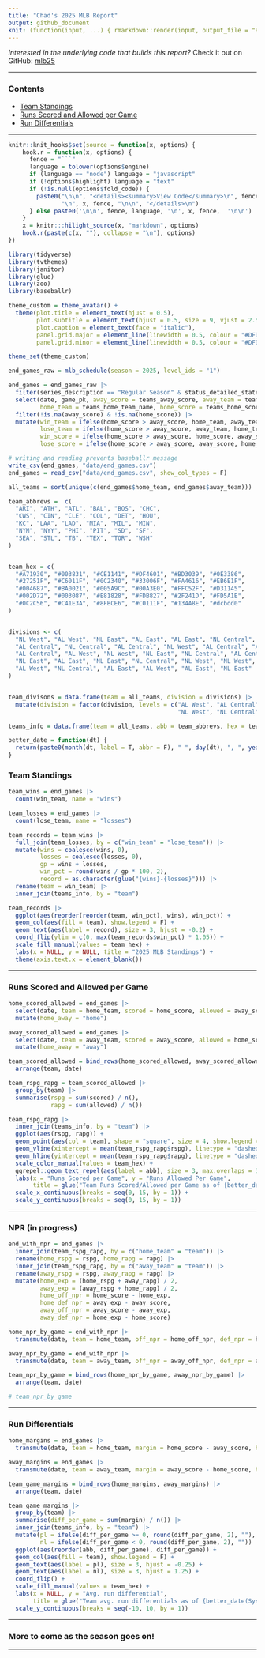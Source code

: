 ```yaml
---
title: "Chad's 2025 MLB Report"
output: github_document
knit: (function(input, ...) { rmarkdown::render(input, output_file = "README.md", envir = globalenv()) })
---
```


*Interested in the underlying code that builds this report?* Check it out on GitHub: [mlb25](https://github.com/chadallison/mlb25){target="_blank"}

___

### Contents

- [Team Standings]
- [Runs Scored and Allowed per Game]
- [Run Differentials]

___

```r
knitr::knit_hooks$set(source = function(x, options) {
    hook.r = function(x, options) {
      fence = "```"
      language = tolower(options$engine)
      if (language == "node") language = "javascript"
      if (!options$highlight) language = "text"
      if (!is.null(options$fold_code)) {
        paste0("\n\n", "<details><summary>View Code</summary>\n", fence, language,
               "\n", x, fence, "\n\n", "</details>\n")
      } else paste0('\n\n', fence, language, '\n', x, fence,  '\n\n')
    }
    x = knitr:::hilight_source(x, "markdown", options)
    hook.r(paste(c(x, ""), collapse = "\n"), options)
})
```

```r
library(tidyverse)
library(tvthemes)
library(janitor)
library(glue)
library(zoo)
library(baseballr)

theme_custom = theme_avatar() +
  theme(plot.title = element_text(hjust = 0.5),
        plot.subtitle = element_text(hjust = 0.5, size = 9, vjust = 2.5, face = "italic"),
        plot.caption = element_text(face = "italic"),
        panel.grid.major = element_line(linewidth = 0.5, colour = "#DFDAD1"),
        panel.grid.minor = element_line(linewidth = 0.5, colour = "#DFDAD1"))

theme_set(theme_custom)
```

```r
end_games_raw = mlb_schedule(season = 2025, level_ids = "1")

end_games = end_games_raw |>
  filter(series_description == "Regular Season" & status_detailed_state == "Final") |>
  select(date, game_pk, away_score = teams_away_score, away_team = teams_away_team_name,
         home_team = teams_home_team_name, home_score = teams_home_score) |>
  filter(!is.na(away_score) & !is.na(home_score)) |>
  mutate(win_team = ifelse(home_score > away_score, home_team, away_team),
         lose_team = ifelse(home_score > away_score, away_team, home_team),
         win_score = ifelse(home_score > away_score, home_score, away_score),
         lose_score = ifelse(home_score > away_score, away_score, home_score))

# writing and reading prevents baseballr message
write_csv(end_games, "data/end_games.csv")
end_games = read_csv("data/end_games.csv", show_col_types = F)
```

```r
all_teams = sort(unique(c(end_games$home_team, end_games$away_team)))

team_abbrevs =  c(
  "ARI", "ATH", "ATL", "BAL", "BOS", "CHC",
  "CWS", "CIN", "CLE", "COL", "DET", "HOU",
  "KC", "LAA", "LAD", "MIA", "MIL", "MIN",
  "NYM", "NYY", "PHI", "PIT", "SD", "SF",
  "SEA", "STL", "TB", "TEX", "TOR", "WSH"
)


team_hex = c(
  "#A71930", "#003831", "#CE1141", "#DF4601", "#BD3039", "#0E3386",
  "#27251F", "#C6011F", "#0C2340", "#33006F", "#FA4616", "#EB6E1F",
  "#004687", "#BA0021", "#005A9C", "#00A3E0", "#FFC52F", "#D31145",
  "#002D72", "#003087", "#E81828", "#FDB827", "#2F241D", "#FD5A1E",
  "#0C2C56", "#C41E3A", "#8FBCE6", "#C0111F", "#134A8E", "#dcbdd0"
)


divisions <- c(
  "NL West", "AL West", "NL East", "AL East", "AL East", "NL Central",
  "AL Central", "NL Central", "AL Central", "NL West", "AL Central", "AL West",
  "AL Central", "AL West", "NL West", "NL East", "NL Central", "AL Central",
  "NL East", "AL East", "NL East", "NL Central", "NL West", "NL West",
  "AL West", "NL Central", "AL East", "AL West", "AL East", "NL East"
)


team_divisons = data.frame(team = all_teams, division = divisions) |>
  mutate(division = factor(division, levels = c("AL West", "AL Central", "AL East",
                                                "NL West", "NL Central", "NL East")))

teams_info = data.frame(team = all_teams, abb = team_abbrevs, hex = team_hex)

better_date = function(dt) {
  return(paste0(month(dt, label = T, abbr = F), " ", day(dt), ", ", year(dt)))
}
```

### Team Standings

```r
team_wins = end_games |>
  count(win_team, name = "wins")

team_losses = end_games |>
  count(lose_team, name = "losses")

team_records = team_wins |>
  full_join(team_losses, by = c("win_team" = "lose_team")) |>
  mutate(wins = coalesce(wins, 0),
         losses = coalesce(losses, 0),
         gp = wins + losses,
         win_pct = round(wins / gp * 100, 2),
         record = as.character(glue("{wins}-{losses}"))) |>
  rename(team = win_team) |>
  inner_join(teams_info, by = "team")

team_records |>
  ggplot(aes(reorder(reorder(team, win_pct), wins), win_pct)) +
  geom_col(aes(fill = team), show.legend = F) +
  geom_text(aes(label = record), size = 3, hjust = -0.2) +
  coord_flip(ylim = c(0, max(team_records$win_pct) * 1.05)) +
  scale_fill_manual(values = team_hex) +
  labs(x = NULL, y = NULL, title = "2025 MLB Standings") +
  theme(axis.text.x = element_blank())
```

___

### Runs Scored and Allowed per Game

```r
home_scored_allowed = end_games |>
  select(date, team = home_team, scored = home_score, allowed = away_score) |>
  mutate(home_away = "home")

away_scored_allowed = end_games |>
  select(date, team = away_team, scored = away_score, allowed = home_score) |>
  mutate(home_away = "away")

team_scored_allowed = bind_rows(home_scored_allowed, away_scored_allowed) |>
  arrange(team, date)

team_rspg_rapg = team_scored_allowed |>
  group_by(team) |>
  summarise(rspg = sum(scored) / n(),
            rapg = sum(allowed) / n())

team_rspg_rapg |>
  inner_join(teams_info, by = "team") |>
  ggplot(aes(rspg, rapg)) +
  geom_point(aes(col = team), shape = "square", size = 4, show.legend = F) +
  geom_vline(xintercept = mean(team_rspg_rapg$rspg), linetype = "dashed", alpha = 0.5) +
  geom_hline(yintercept = mean(team_rspg_rapg$rapg), linetype = "dashed", alpha = 0.5) +
  scale_color_manual(values = team_hex) +
  ggrepel::geom_text_repel(aes(label = abb), size = 3, max.overlaps = 30) +
  labs(x = "Runs Scored per Game", y = "Runs Allowed Per Game",
       title = glue("Team Runs Scored/Allowed per Game as of {better_date(Sys.Date())}")) +
  scale_x_continuous(breaks = seq(0, 15, by = 1)) +
  scale_y_continuous(breaks = seq(0, 15, by = 1))
```

___

### NPR (in progress)

```r
end_with_npr = end_games |>
  inner_join(team_rspg_rapg, by = c("home_team" = "team")) |>
  rename(home_rspg = rspg, home_rapg = rapg) |>
  inner_join(team_rspg_rapg, by = c("away_team" = "team")) |>
  rename(away_rspg = rspg, away_rapg = rapg) |>
  mutate(home_exp = (home_rspg + away_rapg) / 2,
         away_exp = (away_rspg + home_rapg) / 2,
         home_off_npr = home_score - home_exp,
         home_def_npr = away_exp - away_score,
         away_off_npr = away_score - away_exp,
         away_def_npr = home_exp - home_score)

home_npr_by_game = end_with_npr |>
  transmute(date, team = home_team, off_npr = home_off_npr, def_npr = home_def_npr, home_away = "home")

away_npr_by_game = end_with_npr |>
  transmute(date, team = away_team, off_npr = away_off_npr, def_npr = away_def_npr, home_away = "away")

team_npr_by_game = bind_rows(home_npr_by_game, away_npr_by_game) |>
  arrange(team, date)

# team_npr_by_game
```

___

### Run Differentials

```r
home_margins = end_games |>
  transmute(date, team = home_team, margin = home_score - away_score, home_away = "home")

away_margins = end_games |>
  transmute(date, team = away_team, margin = away_score - home_score, home_away = "away")

team_game_margins = bind_rows(home_margins, away_margins) |>
  arrange(team, date)

team_game_margins |>
  group_by(team) |>
  summarise(diff_per_game = sum(margin) / n()) |>
  inner_join(teams_info, by = "team") |>
  mutate(pl = ifelse(diff_per_game >= 0, round(diff_per_game, 2), ""),
         nl = ifelse(diff_per_game < 0, round(diff_per_game, 2), "")) |>
  ggplot(aes(reorder(abb, diff_per_game), diff_per_game)) +
  geom_col(aes(fill = team), show.legend = F) +
  geom_text(aes(label = pl), size = 3, hjust = -0.25) +
  geom_text(aes(label = nl), size = 3, hjust = 1.25) +
  coord_flip() +
  scale_fill_manual(values = team_hex) +
  labs(x = NULL, y = "Avg. run differential",
       title = glue("Team avg. run differentials as of {better_date(Sys.Date())}")) +
  scale_y_continuous(breaks = seq(-10, 10, by = 1))
```

___

### More to come as the season goes on!

___

































































